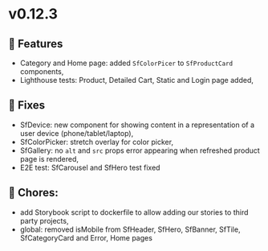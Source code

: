 

<Meta title="Releases/v0.12.x - Latest/v0.12.3 - Change log" />

# v0.12.3

## 🚀 Features

- Category and Home page: added `SfColorPicer` to `SfProductCard` components,
- Lighthouse tests: Product, Detailed Cart, Static and Login page added,

## 🐛 Fixes

- SfDevice: new component for showing content in a representation of a user device (phone/tablet/laptop),
- SfColorPicker: stretch overlay for color picker,
- SfGallery: no `alt` and `src` props error appearing when refreshed product page is rendered,
- E2E test: SfCarousel and SfHero test fixed

## 🧹 Chores:

- add Storybook script to dockerfile to allow adding our stories to third party projects,
- global: removed isMobile from SfHeader, SfHero, SfBanner, SfTile, SfCategoryCard and Error, Home pages
